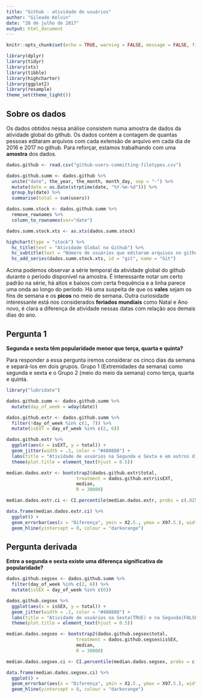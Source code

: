 ```yaml
---
title: "Github - atividade de usuários"
author: "Gileade Kelvin"
date: "28 de julho de 2017"
output: html_document
---
```


```r
knitr::opts_chunk$set(echo = TRUE, warning = FALSE, message = FALSE, fig.align="center")
```

```r
library(dplyr)
library(tidyr)
library(xts)
library(tibble)
library(highcharter)
library(ggplot2)
library(resample)
theme_set(theme_light())
```

## Sobre os dados
Os dados obtidos nessa análise consistem numa amostra de dados da atividade global do github. Os dados contém a contagem de quantas pessoas editaram arquivos com cada extensão de arquivo em cada dia de 2016 e 2017 no github. Para reforçar, estamos trabalhando com uma **amostra** dos dados.

```r
dados.github <- read.csv("github-users-committing-filetypes.csv")
```

```r
dados.github.summ <- dados.github %>%
  unite("date", the_year, the_month, month_day, sep = "-") %>%
  mutate(date = as.Date(strptime(date, "%Y-%m-%d"))) %>%
  group_by(date) %>%
  summarise(total = sum(users))
```

```r
dados.summ.stock <- dados.github.summ %>%
  remove_rownames %>% 
  column_to_rownames(var="date")

dados.summ.stock.xts <- as.xts(dados.summ.stock)
```

```r
highchart(type = "stock") %>% 
  hc_title(text = "Atividade Global no Github") %>% 
  hc_subtitle(text = "Número de usuários que editaram arquivos no github") %>% 
  hc_add_series(dados.summ.stock.xts, id = "git", name = "Git") 
```

Acima podemos observar a série temporal da atividade global do github durante o período disponível na amostra. É interessante notar um certo padrão na série, há altos e baixos com certa frequência e a linha parece uma onda ao longo do período. Há uma suspeita de que os **vales** sejam os fins de semana e os **picos** no meio de semana. Outra curiosidade interessante está nos considerados **feriados mundiais** como Natal e Ano novo, é clara a diferença de atividade nessas datas com relação aos demais dias do ano.

## Pergunta 1

**Segunda e sexta têm popularidade menor que terça, quarta e quinta?**

Para responder a essa pergunta iremos considerar os cinco dias da semana e separá-los em dois grupos. Grupo 1 (Extremidades da semana) como segunda e sexta e o Grupo 2 (meio do meio da semana) como terça, quarta e quinta.

```r
library("lubridate")

dados.github.summ <- dados.github.summ %>%
  mutate(day_of_week = wday(date))

dados.github.extr <- dados.github.summ %>%
  filter(!day_of_week %in% c(1, 7)) %>%
  mutate(isEXT = day_of_week %in% c(2, 6))
```

```r
dados.github.extr %>%
  ggplot(aes(x = isEXT, y = total)) +
  geom_jitter(width = .1, color = "#488888") +
  labs(title = "Atividade de usuários na Segunda e Sexta e em outros dias da semana", x = "é Segunda e Sexta", y = "Usuários") +
  theme(plot.title = element_text(hjust = 0.5))
```

```r
median.dados.extr <- bootstrap2(dados.github.extr$total,
                          treatment = dados.github.extr$isEXT,
                          median,
                          R = 30000)

median.dados.extr.ci <- CI.percentile(median.dados.extr, probs = c(.025, .975))

data.frame(median.dados.extr.ci) %>% 
  ggplot() + 
  geom_errorbar(aes(x = "Diferença", ymin = X2.5., ymax = X97.5.), width = .2) + 
  geom_hline(yintercept = 0, colour = "darkorange")
```

## Pergunta derivada
**Entre a segunda e sexta existe uma diferença significativa de popularidade?**

```r
dados.github.segsex <- dados.github.summ %>%
  filter(day_of_week %in% c(2, 6)) %>%
  mutate(isSEX = day_of_week %in% c(6))
```

```r
dados.github.segsex %>%
  ggplot(aes(x = isSEX, y = total)) +
  geom_jitter(width = .1, color = "#488888") +
  labs(title = "Atividade de usuários na Sexta(TRUE) e na Segunda(FALSE)", x = "é Segunda e Sexta", y = "Usuários") +
  theme(plot.title = element_text(hjust = 0.5))
```

```r
median.dados.segsex <- bootstrap2(dados.github.segsex$total,
                          treatment = dados.github.segsex$isSEX,
                          median,
                          R = 30000)

median.dados.segsex.ci <- CI.percentile(median.dados.segsex, probs = c(.025, .975))

data.frame(median.dados.segsex.ci) %>% 
  ggplot() + 
  geom_errorbar(aes(x = "Diferença", ymin = X2.5., ymax = X97.5.), width = .2) + 
  geom_hline(yintercept = 0, colour = "darkorange")
```


